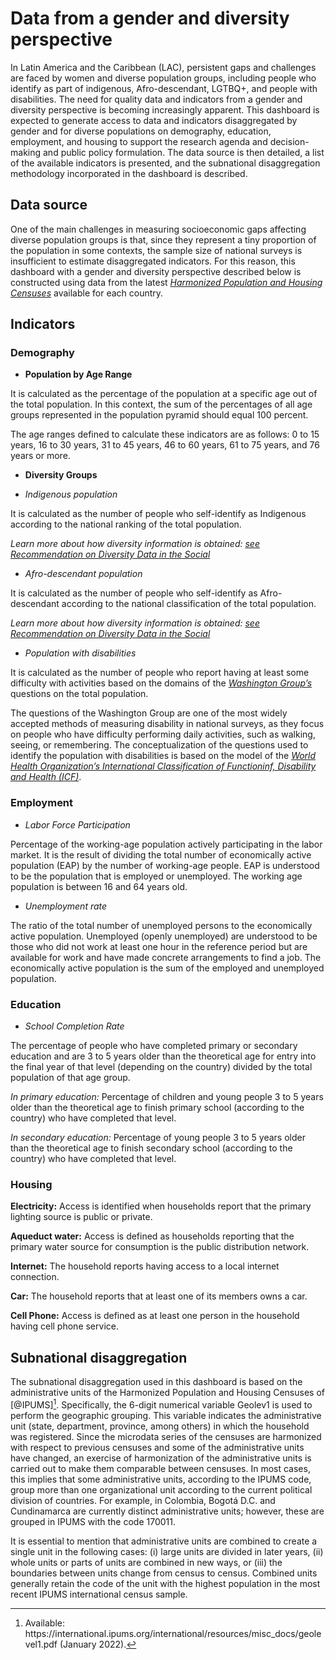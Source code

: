 # Data from a gender and diversity perspective {#gdi-eng}

In Latin America and the Caribbean (LAC), persistent gaps and challenges are faced by women and diverse population groups, including people who identify as part of indigenous, Afro-descendant, LGTBQ+, and people with disabilities. The need for quality data and indicators from a gender and diversity perspective is becoming increasingly apparent. This dashboard is expected to generate access to data and indicators disaggregated by gender and for diverse populations on demography, education, employment, and housing to support the research agenda and decision-making and public policy formulation. The data source is then detailed, a list of the available indicators is presented, and the subnational disaggregation methodology incorporated in the dashboard is described.

## Data source

One of the main challenges in measuring socioeconomic gaps affecting diverse population groups is that, since they represent a tiny proportion of the population in some contexts, the sample size of national surveys is insufficient to estimate disaggregated indicators. For this reason, this dashboard with a gender and diversity perspective described below is constructed using data from the latest [*Harmonized Population and Housing Censuses*](#HC-eng) available for each country.

## Indicators

### Demography {.unnumbered}

-   **Population by Age Range**

It is calculated as the percentage of the population at a specific age out of the total population. In this context, the sum of the percentages of all age groups represented in the population pyramid should equal 100 percent.

The age ranges defined to calculate these indicators are as follows: 0 to 15 years, 16 to 30 years, 31 to 45 years, 46 to 60 years, 61 to 75 years, and 76 years or more.

-   **Diversity Groups**

-   *Indigenous population*

It is calculated as the number of people who self-identify as Indigenous according to the national ranking of the total population.

*Learn more about how diversity information is obtained:* [*see Recommendation on Diversity Data in the Social*](https://publications.iadb.org/en/recommendations-diversity-data-social-sector)

-   *Afro-descendant population*

It is calculated as the number of people who self-identify as Afro-descendant according to the national classification of the total population.

*Learn more about how diversity information is obtained:* [*see Recommendation on Diversity Data in the Social*](https://publications.iadb.org/en/recommendations-diversity-data-social-sector)

-   *Population with disabilities*

It is calculated as the number of people who report having at least some difficulty with activities based on the domains of the [*Washington Group's*](https://www.washingtongroup-disability.com/fileadmin/uploads/wg/Documents/Questions/Washington_Group_Questionnaire__1_-_WG_Short_Set_on_Functioning__June_2022_.pdf) questions on the total population.

The questions of the Washington Group are one of the most widely accepted methods of measuring disability in national surveys, as they focus on people who have difficulty performing daily activities, such as walking, seeing, or remembering. The conceptualization of the questions used to identify the population with disabilities is based on the model of the [*World Health Organization's International Classification of Functioninf, Disability and Health (ICF)*](https://www.who.int/classifications/international-classification-of-functioning-disability-and-health).

### Employment {.unnumbered}

-   *Labor Force Participation*

Percentage of the working-age population actively participating in the labor market. It is the result of dividing the total number of economically active population (EAP) by the number of working-age people. EAP is understood to be the population that is employed or unemployed. The working age population is between 16 and 64 years old.

-   *Unemployment rate*

The ratio of the total number of unemployed persons to the economically active population. Unemployed (openly unemployed) are understood to be those who did not work at least one hour in the reference period but are available for work and have made concrete arrangements to find a job. The economically active population is the sum of the employed and unemployed population.

### Education {.unnumbered}

-   *School Completion Rate*

The percentage of people who have completed primary or secondary education and are 3 to 5 years older than the theoretical age for entry into the final year of that level (depending on the country) divided by the total population of that age group.

*In primary education:* Percentage of children and young people 3 to 5 years older than the theoretical age to finish primary school (according to the country) who have completed that level.

*In secondary education:* Percentage of young people 3 to 5 years older than the theoretical age to finish secondary school (according to the country) who have completed that level.

### Housing {.unnumbered}

**Electricity:** Access is identified when households report that the primary lighting source is public or private.

**Aqueduct water:** Access is defined as households reporting that the primary water source for consumption is the public distribution network.

**Internet:** The household reports having access to a local internet connection.

**Car:** The household reports that at least one of its members owns a car.

**Cell Phone:** Access is defined as at least one person in the household having cell phone service.

## Subnational disaggregation

The subnational disaggregation used in this dashboard is based on the administrative units of the Harmonized Population and Housing Censuses of [@IPUMS][^03-gyd-1]. Specifically, the 6-digit numerical variable Geolev1 is used to perform the geographic grouping. This variable indicates the administrative unit (state, department, province, among others) in which the household was registered. Since the microdata series of the censuses are harmonized with respect to previous censuses and some of the administrative units have changed, an exercise of harmonization of the administrative units is carried out to make them comparable between censuses. In most cases, this implies that some administrative units, according to the IPUMS code, group more than one organizational unit according to the current political division of countries. For example, in Colombia, Bogotá D.C. and Cundinamarca are currently distinct administrative units; however, these are grouped in IPUMS with the code 170011.

[^03-gyd-1]: Available: https://international.ipums.org/international/resources/misc_docs/geolevel1.pdf (January 2022).

It is essential to mention that administrative units are combined to create a single unit in the following cases: (i) large units are divided in later years, (ii) whole units or parts of units are combined in new ways, or (iii) the boundaries between units change from census to census. Combined units generally retain the code of the unit with the highest population in the most recent IPUMS international census sample.
